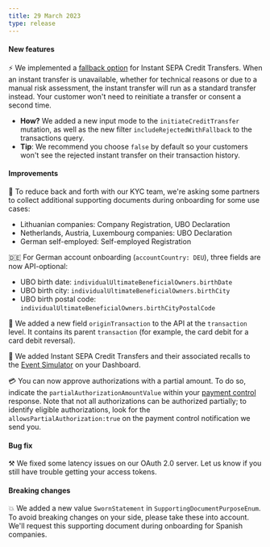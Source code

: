 ```yaml
---
title: 29 March 2023
type: release
---
```


#### New features

⚡ We implemented a [fallback option](/topics/payments/credit-transfers/sepa#instant-fallback) for Instant SEPA Credit Transfers.
When an instant transfer is unavailable, whether for technical reasons or due to a manual risk assessment, the instant transfer will run as a standard transfer instead.
Your customer won't need to reinitiate a transfer or consent a second time.

- **How?** We added a new input mode to the `initiateCreditTransfer` mutation, as well as the new filter `includeRejectedWithFallback` to the transactions query.
- **Tip**: We recommend you choose `false` by default so your customers won't see the rejected instant transfer on their transaction history.

#### Improvements

📃 To reduce back and forth with our KYC team, we're asking some partners to collect additional supporting documents during onboarding for some use cases:

- Lithuanian companies: Company Registration, UBO Declaration
- Netherlands, Austria, Luxembourg companies: UBO Declaration
- German self-employed: Self-employed Registration

🇩🇪 For German account onboarding (`accountCountry: DEU`), three fields are now API-optional:

- UBO birth date: `individualUltimateBeneficialOwners.birthDate`
- UBO birth city: `individualUltimateBeneficialOwners.birthCity`
- UBO birth postal code: `individualUltimateBeneficialOwners.birthCityPostalCode`

📼 We added a new field `originTransaction` to the API at the `transaction` level.
It contains its parent `transaction` (for example, the card debit for a card debit reversal).

🧪 We added Instant SEPA Credit Transfers and their associated recalls to the [Event Simulator](/developers/tools/event-simulator) on your Dashboard.

💳 You can now approve authorizations with a partial amount.
To do so, indicate the `partialAuthorizationAmountValue` within your [payment control](/developers/using-api/payment-control) response.
Note that not all authorizations can be authorized partially; to identify eligible authorizations, look for the `allowsPartialAuthorization:true` on the payment control notification we send you.

#### Bug fix

⚒️ We fixed some latency issues on our OAuth 2.0 server.
Let us know if you still have trouble getting your access tokens.

#### Breaking changes

💥 We added a new value `SwornStatement` in `SupportingDocumentPurposeEnum`.
To avoid breaking changes on your side, please take these into account.
We'll request this supporting document during onboarding for Spanish companies.
